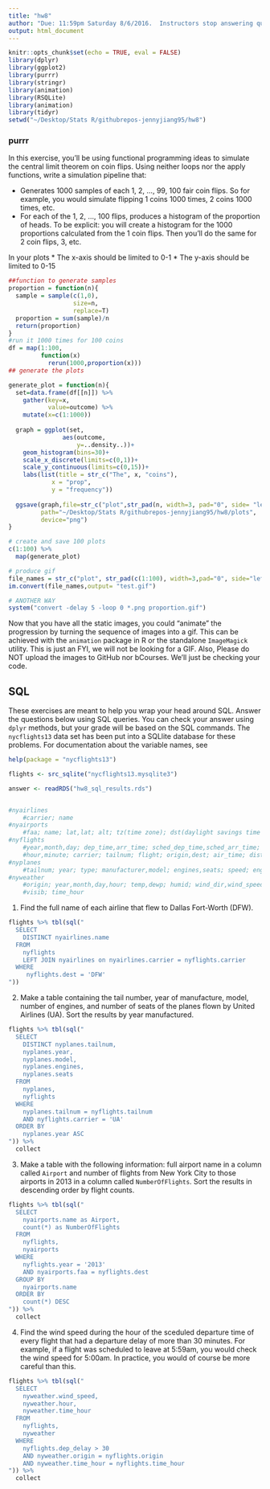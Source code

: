 ```yaml
---
title: "hw8"
author: "Due: 11:59pm Saturday 8/6/2016.  Instructors stop answering questions at 5pm."
output: html_document
---
```


```r
knitr::opts_chunk$set(echo = TRUE, eval = FALSE)
library(dplyr)
library(ggplot2)
library(purrr)
library(stringr)
library(animation)
library(RSQLite) 
library(animation)
library(tidyr)
setwd("~/Desktop/Stats R/githubrepos-jennyjiang95/hw8")
```

### purrr

In this exercise, you'll be using functional programming ideas to simulate the central limit theorem on coin flips.  Using neither loops nor the apply functions, write a simulation pipeline that:

* Generates 1000 samples of each 1, 2, ..., 99, 100 fair coin flips.  So for example, you would simulate flipping 1 coins 1000 times, 2 coins 1000 times, etc.
* For each of the 1, 2, ..., 100 flips, produces a histogram of the proportion of heads.  To be explicit: you will create a histogram for the 1000 proportions calculated from the 1 coin flips.  Then you'll do the same for 2 coin flips, 3, etc.

In your plots
* The x-axis should be limited to 0-1
* The y-axis should be limited to 0-15


```r
##function to generate samples
proportion = function(n){
  sample = sample(c(1,0),
                  size=n,
                  replace=T)
  proportion = sum(sample)/n
  return(proportion)
}
#run it 1000 times for 100 coins
df = map(1:100, 
         function(x) 
           rerun(1000,proportion(x)))
## generate the plots

generate_plot = function(n){
  set=data.frame(df[[n]]) %>% 
    gather(key=x,
           value=outcome) %>% 
    mutate(x=c(1:1000))
  
  graph = ggplot(set,
               aes(outcome,
                   y=..density..))+
    geom_histogram(bins=30)+
    scale_x_discrete(limits=c(0,1))+
    scale_y_continuous(limits=c(0,15))+
    labs(list(title = str_c("The", x, "coins"),
            x = "prop",
            y = "frequency"))
  
  ggsave(graph,file=str_c("plot",str_pad(n, width=3, pad="0", side= "left"), ".png" ,sep=""),
         path="~/Desktop/Stats R/githubrepos-jennyjiang95/hw8/plots",
         device="png")
}

# create and save 100 plots
c(1:100) %>% 
  map(generate_plot)

# produce gif
file_names = str_c("plot", str_pad(c(1:100), width=3,pad="0", side="left"),".png",sep="")
im.convert(file_names,output= "test.gif")

# ANOTHER WAY
system("convert -delay 5 -loop 0 *.png proportion.gif")

```

Now that you have all the static images, you could "animate" the progression by turning the sequence of images into a gif.  This can be achieved with the `animation` package in R or the standalone `ImageMagick` utility.  This is just an FYI, we will not be looking for a GIF.  Also, Please do NOT upload the images to GitHub nor bCourses.  We'll just be checking your code.

## SQL

These exercises are meant to help you wrap your head around SQL.  Answer the questions below using SQL queries.  You can check your answer using `dplyr` methods, but your grade will be based on the SQL commands.  The `nycflights13` data set has been put into a SQLlite database for these problems.  For documentation about the variable names, see

```r
help(package = "nycflights13")
```

```r
flights <- src_sqlite("nycflights13.mysqlite3")

answer <- readRDS("hw8_sql_results.rds")


#nyairlines
    #carrier; name
#nyairports
    #faa; name; lat,lat; alt; tz(time zone); dst(daylight savings time zone)
#nyflights
    #year,month,day; dep_time,arr_time; sched_dep_time,sched_arr_time; dep_delay,arr_delay, 
    #hour,minute; carrier; tailnum; flight; origin,dest; air_time; distance; time_hour
#nyplanes
    #tailnum; year; type; manufacturer,model; engines,seats; speed; engine
#nyweather
    #origin; year,month,day,hour; temp,dewp; humid; wind_dir,wind_speed,wind_gust; precip; pressure;
    #visib; time_hour

```


1. Find the full name of each airline that flew to Dallas Fort-Worth (DFW).
```r
flights %>% tbl(sql("
  SELECT
    DISTINCT nyairlines.name
  FROM
    nyflights
    LEFT JOIN nyairlines on nyairlines.carrier = nyflights.carrier
  WHERE
     nyflights.dest = 'DFW'
"))

```


2. Make a table containing the tail number, year of manufacture, model, number of engines, and number of seats of the planes flown by United Airlines (UA).  Sort the results by year manufactured.

```r
flights %>% tbl(sql("
  SELECT 
    DISTINCT nyplanes.tailnum,
    nyplanes.year,
    nyplanes.model,
    nyplanes.engines,
    nyplanes.seats
  FROM 
    nyplanes,
    nyflights
  WHERE  
    nyplanes.tailnum = nyflights.tailnum
    AND nyflights.carrier = 'UA'
  ORDER BY 
    nyplanes.year ASC
")) %>% 
  collect

```


3. Make a table with the following information: full airport name in a column called `Airport` and number of flights from New York City to those airports in 2013 in a column called `NumberOfFlights`.  Sort the results in descending order by flight counts.

```r
flights %>% tbl(sql("  
  SELECT
    nyairports.name as Airport,
    count(*) as NumberOfFlights
  FROM 
    nyflights,
    nyairports
  WHERE
    nyflights.year = '2013'
    AND nyairports.faa = nyflights.dest
  GROUP BY
    nyairports.name
  ORDER BY
    count(*) DESC
")) %>% 
  collect
```


4. Find the wind speed during the hour of the sceduled departure time of every flight that had a departure delay of more than 30 minutes.  For example, if a flight was scheduled to leave at 5:59am, you would check the wind speed for 5:00am.  In practice, you would of course be more careful than this.

```r
flights %>% tbl(sql("  
  SELECT
    nyweather.wind_speed,
    nyweather.hour,
    nyweather.time_hour
  FROM 
    nyflights,
    nyweather
  WHERE
    nyflights.dep_delay > 30
    AND nyweather.origin = nyflights.origin
    AND nyweather.time_hour = nyflights.time_hour
")) %>% 
  collect
```